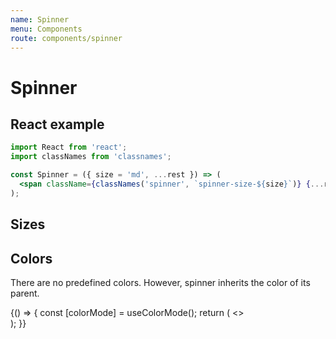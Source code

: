 ```yaml
---
name: Spinner
menu: Components
route: components/spinner
---
```


# Spinner


## React example

```jsx
import React from 'react';
import classNames from 'classnames';

const Spinner = ({ size = 'md', ...rest }) => (
  <span className={classNames('spinner', `spinner-size-${size}`)} {...rest} />
);
```

## Sizes

<Playground>
  <div className="mb-4">
    <Spinner size="sm" />
  </div>
  <div className="mb-4">
    <Spinner size="md" />
  </div>
  <Spinner size="lg" />
</Playground>

## Colors

There are no predefined colors. However, spinner inherits the color of its parent.

<Playground>
  {() => {
    const [colorMode] = useColorMode();
    return (
      <>
        <div className="mb-4">
          <span className={`${colorMode}:text-primary-500`}>
            <Spinner />
          </span>
        </div>
        <div className="mb-4">
          <span className={`${colorMode}:text-success-500`}>
            <Spinner />
          </span>
        </div>
        <span className={`${colorMode}:text-danger-500`}>
          <Spinner />
        </span>
      </>
    );
  }}
</Playground>
